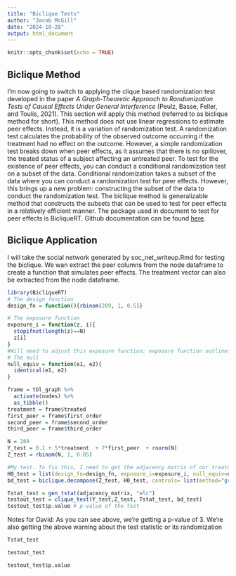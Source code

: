 ```yaml
---
title: "Biclique Tests"
author: "Jacob McGill"
date: "2024-10-28"
output: html_document
---
```


```r
knitr::opts_chunk$set(echo = TRUE)
```

## Biclique Method

I'm now going to switch to applying the clique based randomization test developed in the paper *A Graph-Theoretic Approach to Randomization Tests of Causal Effects Under General Interference* (Peulz, Basse, Feller, and Toulis, 2021). This section will apply this method (referred to as biclique method for short). This method does not use linear regressions to estimate peer effects. Instead, it is a variation of randomization test. A randomization test calculates the probability of the observed outcome occurring if the treatment had no effect on the outcome. However, a simple randomization test breaks down when peer effects, as it assumes that there is no spillover, the treated status of a subject affecting an untreated peer. To test for the existence of peer effects, you can conduct a conditional randomization test on a subset of the data. Conditional randomization takes a subset of the data where you can conduct a randomization test for peer effects. However, this brings up a new problem: constructing the subset of the data to conduct the randomization test. The biclique method is generalizable method that constructs the subsets that can be used to test for peer effects in a relatively efficient manner. The package used in document to test for peer effects is  BicliqueRT. Github documentation can be found [here](https://github.com/dpuelz/BicliqueRT).

## Biclique Application

I will take the social network generated by soc_net_writeup.Rmd for testing the biclique. We wan extract the peer columns from the node dataframe to create a function that simulates peer effects. The treatment vector can also be extracted from the node dataframe.

```r
library(BicliqueRT)
# The design function
design_fn = function(){rbinom(289, 1, 0.5)} 

# The exposure function
exposure_i = function(z, i){
  stopifnot(length(z)==N)
  z[i]
}
#Will need to adjust this exposure function: exposure function outlines peer effects
# The null
null_equiv = function(e1, e2){
  identical(e1, e2)
}
```
```r
frame = tbl_graph %>%
  activate(nodes) %>%
  as_tibble()
treatment = frame$treated
first_peer = frame$first_order
second_peer = frame$second_order
third_peer = frame$third_order
```
```r
N = 289
Y_test = 0.1 + 5*treatment  + 7*first_peer  + rnorm(N)
Z_test = rbinom(N, 1, 0.05)
```
```r
#My test. To fix this, I need to get the adjacency matrix of our treatment.
H0_test = list(design_fn=design_fn, exposure_i=exposure_i, null_equiv=null_equiv)
bd_test = biclique.decompose(Z_test, H0_test, controls= list(method="greedy", mina=3, num_randomizations = 4e3))
```
```r
Tstat_test = gen_tstat(adjacency_matrix, "elc")
testout_test = clique_test(Y_test,Z_test, Tstat_test, bd_test)
testout_test$p.value # p-value of the test
```
Notes for David: As you can see above, we're getting a p-value of 3. We're also getting the above warning about the test statistic or its randomization
```r
Tstat_test
```
```r
testout_test
```
```r
testout_test$p.value
```

